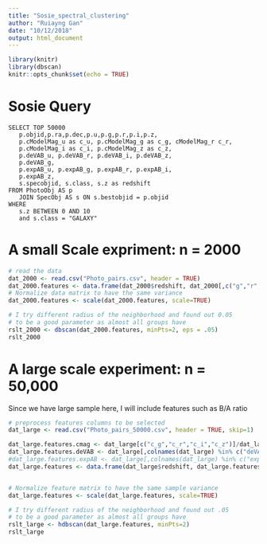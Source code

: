 ```yaml
---
title: "Sosie_spectral_clustering"
author: "Ruiayng Gan"
date: "10/12/2018"
output: html_document
---
```


```r
library(knitr)
library(dbscan)
knitr::opts_chunk$set(echo = TRUE)
```

# Sosie Query
```{}
SELECT TOP 50000
   p.objid,p.ra,p.dec,p.u,p.g,p.r,p.i,p.z,
   p.cModelMag_u as c_u, p.cModelMag_g as c_g, cModelMag_r c_r,
   p.cModelMag_i as c_i, p.cModelMag_z as c_z,
   p.deVAB_u, p.deVAB_r, p.deVAB_i, p.deVAB_z, 
   p.deVAB_g,
   p.expAB_u, p.expAB_g, p.expAB_r, p.expAB_i,
   p.expAB_z,
   s.specobjid, s.class, s.z as redshift
FROM PhotoObj AS p
   JOIN SpecObj AS s ON s.bestobjid = p.objid
WHERE 
   s.z BETWEEN 0 AND 10
   and s.class = "GALAXY"
```


# A small Scale expriment: n = 2000
```r
# read the data
dat_2000 <- read.csv("Photo_pairs.csv", header = TRUE)
dat_2000.features <- data.frame(dat_2000$redshift, dat_2000[,c("g","r","i","z")]/dat_2000$u)
# Normalize data matrix to have the same variance
dat_2000.features <- scale(dat_2000.features, scale=TRUE)

# I try different radius of the neighborhood and found out 0.05
# to be a good parameter as almost all groups have 
rslt_2000 <- dbscan(dat_2000.features, minPts=2, eps = .05)
rslt_2000

```


# A large scale experiment: n = 50,000
Since we have large sample here, I will include features such as B/A ratio
```r
# preprocess features columns to be selected
dat_large <- read.csv("Photo_pairs_50000.csv", header = TRUE, skip=1)

dat_large.features.cmag <- dat_large[c("c_g","c_r","c_i","c_z")]/dat_large$u
dat_large.features.deVAB <- dat_large[,colnames(dat_large) %in% c("deVAB_g","deVAB_r","deVAB_i","deVAB_z")]/dat_large$deVAB_u
#dat_large.features.expAB <- dat_large[,colnames(dat_large) %in% c("expAB_g","expAB_r","expAB_i","expAB_z")]/dat_large$expAB_u
dat_large.features <- data.frame(dat_large$redshift, dat_large.features.mag)


# Normalize feature matrix to have the same sample variance
dat_large.features <- scale(dat_large.features, scale=TRUE)

# I try different radius of the neighborhood and found out .05
# to be a good parameter as almost all groups have 
rslt_large <- hdbscan(dat_large.features, minPts=2)
rslt_large
```


